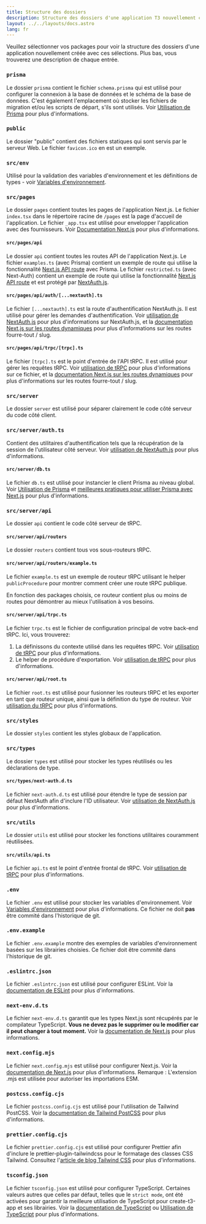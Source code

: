 ```yaml
---
title: Structure des dossiers
description: Structure des dossiers d'une application T3 nouvellement créée
layout: ../../layouts/docs.astro
lang: fr
---
```



Veuillez sélectionner vos packages pour voir la structure des dossiers d'une application nouvellement créée avec ces sélections. Plus bas, vous trouverez une description de chaque entrée.

<Form />

<Diagram />

<div data-components="prisma">

### `prisma`

Le dossier `prisma` contient le fichier `schema.prisma` qui est utilisé pour configurer la connexion à la base de données et le schéma de la base de données. C'est également l'emplacement où stocker les fichiers de migration et/ou les scripts de départ, s'ils sont utilisés. Voir [Utilisation de Prisma](/fr/usage/prisma) pour plus d'informations.

</div>
<div>

### `public`

Le dossier "public" contient des fichiers statiques qui sont servis par le serveur Web. Le fichier `favicon.ico` en est un exemple.

</div>
<div>
  
### `src/env`

Utilisé pour la validation des variables d'environnement et les définitions de types - voir [Variables d'environnement](usage/env-variables).

</div>
<div>

### `src/pages`

Le dossier `pages` contient toutes les pages de l'application Next.js. Le fichier `index.tsx` dans le répertoire racine de `/pages` est la page d'accueil de l'application. Le fichier `_app.tsx` est utilisé pour envelopper l'application avec des fournisseurs. Voir [Documentation Next.js](https://nextjs.org/docs/basic-features/pages) pour plus d'informations.

</div>
<div data-components="nextauth trpc">

#### `src/pages/api`

Le dossier `api` contient toutes les routes API de l'application Next.js. Le fichier `examples.ts` (avec Prisma) contient un exemple de route qui utilise la fonctionnalité [Next.js API route](https://nextjs.org/docs/api-routes/introduction) avec Prisma. Le fichier `restricted.ts` (avec Next-Auth) contient un exemple de route qui utilise la fonctionnalité [Next.js API route](https://nextjs.org/docs/api-routes/introduction) et est protégé par [NextAuth.js](https://next-auth.js.org/).

</div>
<div data-components="nextauth">

#### `src/pages/api/auth/[...nextauth].ts`

Le fichier `[...nextauth].ts` est la route d'authentification NextAuth.js. Il est utilisé pour gérer les demandes d'authentification. Voir [utilisation de NextAuth.js](usage/next-auth) pour plus d'informations sur NextAuth.js, et la [documentation Next.js sur les routes dynamiques](https://nextjs.org/docs/routing/dynamic-routes) pour plus d'informations sur les routes fourre-tout / slug.

</div>
<div data-components="trpc">

#### `src/pages/api/trpc/[trpc].ts`

Le fichier `[trpc].ts` est le point d'entrée de l'API tRPC. Il est utilisé pour gérer les requêtes tRPC. Voir [utilisation de tRPC](usage/trpc#-pagesapitrpctrpcts) pour plus d'informations sur ce fichier, et la [documentation Next.js sur les routes dynamiques](https://nextjs.org/docs/routing/dynamic-routes) pour plus d'informations sur les routes fourre-tout / slug.

</div>
<div data-components="trpc prisma nextauth">

### `src/server`

Le dossier `server` est utilisé pour séparer clairement le code côté serveur du code côté client.

</div>
<div data-components="nextauth+trpc">

### `src/server/auth.ts`

Contient des utilitaires d'authentification tels que la récupération de la session de l'utilisateur côté serveur. Voir [utilisation de NextAuth.js](usage/next-auth#utilisation-avec-trpc) pour plus d'informations.

</div>
<div data-components="prisma">

#### `src/server/db.ts`

Le fichier `db.ts` est utilisé pour instancier le client Prisma au niveau global. Voir [Utilisation de Prisma](usage/prisma#prisma-client) et [meilleures pratiques pour utiliser Prisma avec Next.js](https://www.prisma.io/docs/guides/database/troubleshooting-orm/help-articles/nextjs-prisma-client-dev-practices) pour plus d'informations.

</div>
<div data-components="trpc">

### `src/server/api`

Le dossier `api` contient le code côté serveur de tRPC.

</div>
<div data-components="trpc">

#### `src/server/api/routers`

Le dossier `routers` contient tous vos sous-routeurs tRPC.

</div>
<div data-components="trpc">

#### `src/server/api/routers/example.ts`

Le fichier `example.ts` est un exemple de routeur tRPC utilisant le helper `publicProcedure` pour montrer comment créer une route tRPC publique.

En fonction des packages choisis, ce routeur contient plus ou moins de routes pour démontrer au mieux l'utilisation à vos besoins.

</div>
<div data-components="trpc">

#### `src/server/api/trpc.ts`

Le fichier `trpc.ts` est le fichier de configuration principal de votre back-end tRPC. Ici, vous trouverez:

1. La définissons du contexte utilisé dans les requêtes tRPC. Voir [utilisation de tRPC](usage/trpc#-servertrpccontextts) pour plus d'informations.
2. Le helper de procédure d'exportation. Voir [utilisation de tRPC](usage/trpc#-servertrpctrpcts) pour plus d'informations.

</div>
<div data-components="trpc">

#### `src/server/api/root.ts`

Le fichier `root.ts` est utilisé pour fusionner les routeurs tRPC et les exporter en tant que routeur unique, ainsi que la définition du type de routeur. Voir [utilisation du tRPC](usage/trpc#-servertrpcrourts) pour plus d'informations.

</div>
<div>

### `src/styles`

Le dossier `styles` contient les styles globaux de l'application.

</div>
<div data-components="nextauth">

### `src/types`

Le dossier `types` est utilisé pour stocker les types réutilisés ou les déclarations de type.

</div>
<div data-components="nextauth">

#### `src/types/next-auth.d.ts`

Le fichier `next-auth.d.ts` est utilisé pour étendre le type de session par défaut NextAuth afin d'inclure l'ID utilisateur. Voir [utilisation de NextAuth.js](usage/next-auth#inclusion-de-userid-dans-la-session) pour plus d'informations.

</div>
<div data-components="trpc">

### `src/utils`

Le dossier `utils` est utilisé pour stocker les fonctions utilitaires couramment réutilisées.

</div>
<div data-components="trpc">

#### `src/utils/api.ts`

Le fichier `api.ts` est le point d'entrée frontal de tRPC. Voir [utilisation de tRPC](usage/trpc#-utilstrpcts) pour plus d'informations.

</div>
<div>

### `.env`

Le fichier `.env` est utilisé pour stocker les variables d'environnement. Voir [Variables d'environnement](usage/env-variables) pour plus d'informations. Ce fichier ne doit **pas** être commité dans l'historique de git.

</div>
<div>

### `.env.example`

Le fichier `.env.example` montre des exemples de variables d'environnement basées sur les librairies choisies. Ce fichier doit être commité dans l'historique de git.

</div>
<div>

### `.eslintrc.json`

Le fichier `.eslintrc.json` est utilisé pour configurer ESLint. Voir la [documentation de ESLint](https://eslint.org/docs/latest/user-guide/configuring/configuration-files) pour plus d'informations.

</div>
<div>

### `next-env.d.ts`

Le fichier `next-env.d.ts` garantit que les types Next.js sont récupérés par le compilateur TypeScript. **Vous ne devez pas le supprimer ou le modifier car il peut changer à tout moment.** Voir la [documentation de Next.js](https://nextjs.org/docs/basic-features/typescript#existing-projects) pour plus informations.

</div>
<div>

### `next.config.mjs`

Le fichier `next.config.mjs` est utilisé pour configurer Next.js. Voir la [documentation de Next.js](https://nextjs.org/docs/api-reference/next.config.js/introduction) pour plus d'informations. Remarque : L'extension .mjs est utilisée pour autoriser les importations ESM.

</div>
<div data-components="tailwind">

### `postcss.config.cjs`

Le fichier `postcss.config.cjs` est utilisé pour l'utilisation de Tailwind PostCSS. Voir la [documentation de Tailwind PostCSS](https://tailwindcss.com/docs/installation/using-postcss) pour plus d'informations.

</div>
<div data-components="tailwind">

### `prettier.config.cjs`

Le fichier `prettier.config.cjs` est utilisé pour configurer Prettier afin d'inclure le prettier-plugin-tailwindcss pour le formatage des classes CSS Tailwind. Consultez l'[article de blog Tailwind CSS](https://tailwindcss.com/blog/automatic-class-sorting-with-prettier) pour plus d'informations.

</div>
<div>

### `tsconfig.json`

Le fichier `tsconfig.json` est utilisé pour configurer TypeScript. Certaines valeurs autres que celles par défaut, telles que le `strict mode`, ont été activées pour garantir la meilleure utilisation de TypeScript pour create-t3-app et ses librairies. Voir la [documentation de TypeScript](https://www.typescriptlang.org/docs/handbook/tsconfig-json.html) ou [Utilisation de TypeScript](usage/typescript) pour plus d'informations.

</div>
